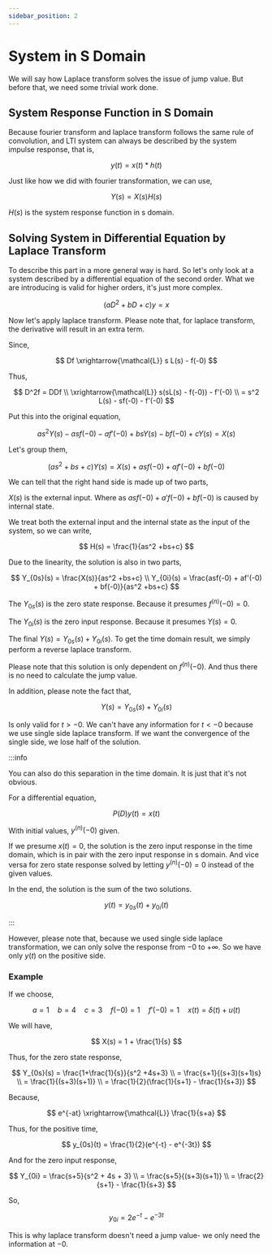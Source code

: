 ```yaml
---
sidebar_position: 2
---
```


# System in S Domain

We will say how Laplace transform solves the issue of jump value. But before that, we need some trivial work done.

## System Response Function in S Domain

Because fourier transform and laplace transform follows the same rule of convolution, and LTI system can always be described by the system impulse response, that is,

$$
y(t) = x(t) \ast h(t)
$$

Just like how we did with fourier transformation, we can use,

$$
Y(s) = X(s)H(s)
$$

$H(s)$ is the system response function in s domain.

## Solving System in Differential Equation by Laplace Transform

To describe this part in a more general way is hard. So let's only look at a system described by a differential equation of the second order. What we are introducing is valid for higher orders, it's just more complex.

$$
(aD^2+bD+c)y = x
$$

Now let's apply laplace transform. Please note that, for laplace transform, the derivative will result in an extra term.

Since,

$$
Df \xrightarrow{\mathcal{L}} s L(s) - f(-0)
$$

Thus,

$$
D^2f = DDf \\
\xrightarrow{\mathcal{L}} s(sL(s) - f(-0)) - f'(-0) \\
= s^2 L(s) - sf(-0) - f'(-0)
$$

Put this into the original equation,

$$
as^2 Y(s) - asf(-0) - af'(-0) + b s Y(s) - bf(-0) + c Y(s) = X(s)
$$

Let's group them,

$$
(as^2 + bs + c) Y(s) = X(s) + asf(-0) + af'(-0) + bf(-0)
$$

We can tell that the right hand side is made up of two parts,

$X(s)$ is the external input. Where as $asf(-0) + a'f(-0) + bf(-0)$ is caused by internal state.

We treat both the external input and the internal state as the input of the system, so we can write,

$$
H(s) = \frac{1}{as^2 +bs+c}
$$

Due to the linearity, the solution is also in two parts,

$$
Y_{0s}(s) = \frac{X(s)}{as^2 +bs+c} \\
Y_{0i}(s) = \frac{asf(-0) + af'(-0) + bf(-0)}{as^2 +bs+c}
$$

The $Y_{0s}(s)$ is the zero state response. Because it presumes $f^{(n)}(-0) = 0$.

The $Y_{0i}(s)$ is the zero input response. Because it presumes $Y(s) = 0$.

The final $Y(s) = Y_{0s}(s) + Y_{0i}(s)$. To get the time domain result, we simply perform a reverse laplace transform.

Please note that this solution is only dependent on $f^{(n)}(-0)$. And thus there is no need to calculate the jump value.

In addition, please note the fact that,

$$
Y(s) = Y_{0s}(s) + Y_{0i}(s)
$$

Is only valid for $t > -0$. We can't have any information for $t < -0$ because we use single side laplace transform. If we want the convergence of the single side, we lose half of the solution.

:::info

You can also do this separation in the time domain. It is just that it's not obvious.

For a differential equation,

$$
P(D)y(t) = x(t)
$$

With initial values, $y^{(n)}(-0)$ given.

If we presume $x(t) = 0$, the solution is the zero input response in the time domain, which is in pair with the zero input response in s domain. And vice versa for zero state response solved by letting $y^{(n)}(-0)=0$ instead of the given values.

In the end, the solution is the sum of the two solutions.

$$
y(t) = y_{0s}(t) + y_{0i}(t)
$$

:::

However, please note that, because we used single side laplace transformation, we can only solve the response from $-0$ to $+\infty$. So we have only $y(t)$ on the positive side.

### Example

If we choose,

$$
a = 1 \quad  b = 4 \quad c = 3 \quad f(-0) = 1 \quad f'(-0) =1 \quad x(t) = \delta(t) + u(t)
$$

We will have,

$$
X(s) = 1 + \frac{1}{s}
$$

Thus, for the zero state response,

$$
Y_{0s}(s) = \frac{1+\frac{1}{s}}{s^2 +4s+3} \\
= \frac{s+1}{(s+3)(s+1)s} \\
= \frac{1}{(s+3)(s+1)} \\
= \frac{1}{2}(\frac{1}{s+1} - \frac{1}{s+3})
$$

Because,

$$
e^{-at} \xrightarrow{\mathcal{L}} \frac{1}{s+a}
$$

Thus, for the positive time,

$$
y_{0s}(t) = \frac{1}{2}(e^{-t} - e^{-3t})
$$

And for the zero input response,

$$
Y_{0i} = \frac{s+5}{s^2 + 4s + 3} \\
= \frac{s+5}{(s+3)(s+1)} \\
= \frac{2}{s+1} - \frac{1}{s+3}
$$

So,

$$
y_{0i} = 2 e^{-t} - e^{-3t}
$$

This is why laplace transform doesn't need a jump value- we only need the information at $-0$.
